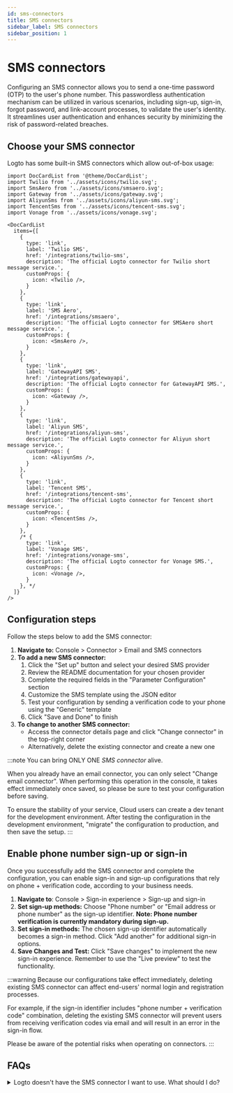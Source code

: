 ```yaml
---
id: sms-connectors
title: SMS connectors
sidebar_label: SMS connectors
sidebar_position: 1
---
```


# SMS connectors

Configuring an SMS connector allows you to send a one-time password (OTP) to the user's phone number. This passwordless authentication mechanism can be utilized in various scenarios, including sign-up, sign-in, forgot password, and link-account processes, to validate the user's identity. It streamlines user authentication and enhances security by minimizing the risk of password-related breaches.

## Choose your SMS connector

Logto has some built-in SMS connectors which allow out-of-box usage:

```mdx-code-block
import DocCardList from '@theme/DocCardList';
import Twilio from '../assets/icons/twilio.svg';
import SmsAero from '../assets/icons/smsaero.svg';
import Gateway from '../assets/icons/gateway.svg';
import AliyunSms from '../assets/icons/aliyun-sms.svg';
import TencentSms from '../assets/icons/tencent-sms.svg';
import Vonage from '../assets/icons/vonage.svg';

<DocCardList
  items={[
    {
      type: 'link',
      label: 'Twilio SMS',
      href: '/integrations/twilio-sms',
      description: 'The official Logto connector for Twilio short message service.',
      customProps: {
        icon: <Twilio />,
      }
    },
    {
      type: 'link',
      label: 'SMS Aero',
      href: '/integrations/smsaero',
      description: 'The official Logto connector for SMSAero short message service.',
      customProps: {
        icon: <SmsAero />,
      }
    },
    {
      type: 'link',
      label: 'GatewayAPI SMS',
      href: '/integrations/gatewayapi',
      description: 'The official Logto connector for GatewayAPI SMS.',
      customProps: {
        icon: <Gateway />,
      }
    },
    {
      type: 'link',
      label: 'Aliyun SMS',
      href: '/integrations/aliyun-sms',
      description: 'The official Logto connector for Aliyun short message service.',
      customProps: {
        icon: <AliyunSms />,
      }
    },
    {
      type: 'link',
      label: 'Tencent SMS',
      href: '/integrations/tencent-sms',
      description: 'The official Logto connector for Tencent short message service.',
      customProps: {
        icon: <TencentSms />,
      }
    },
    /* {
      type: 'link',
      label: 'Vonage SMS',
      href: '/integrations/vonage-sms',
      description: 'The official Logto connector for Vonage SMS.',
      customProps: {
        icon: <Vonage />,
      }
    }, */
  ]}
/>
```

## Configuration steps

Follow the steps below to add the SMS connector:

1. **Navigate to:** <CloudLink to="/connectors/passwordless">Console > Connector > Email and SMS connectors</CloudLink>
2. **To add a new SMS connector:**
   1. Click the "Set up" button and select your desired SMS provider
   2. Review the README documentation for your chosen provider
   3. Complete the required fields in the "Parameter Configuration" section
   4. Customize the SMS template using the JSON editor
   5. Test your configuration by sending a verification code to your phone using the "Generic" template
   6. Click "Save and Done" to finish
3. **To change to another SMS connector:**
   - Access the connector details page and click "Change connector" in the top-right corner
   - Alternatively, delete the existing connector and create a new one

:::note
You can bring ONLY ONE _SMS connector_ alive.

When you already have an email connector, you can only select "Change email connector". When performing this operation in the console, it takes effect immediately once saved, so please be sure to test your configuration before saving.

To ensure the stability of your service, Cloud users can create a dev tenant for the development environment. After testing the configuration in the development environment, "migrate" the configuration to production, and then save the setup.
:::

## Enable phone number sign-up or sign-in

Once you successfully add the SMS connector and complete the configuration, you can enable sign-in and sign-up configurations that rely on phone + verification code, according to your business needs.

1. **Navigate to**: <CloudLink to="/sign-in-experience/sign-up-and-sign-in">Console > Sign-in experience > Sign-up and sign-in</CloudLink>
2. **Set sign-up methods:** Choose "Phone number" or "Email address or phone number" as the sign-up identifier. **Note: Phone number verification is currently mandatory during sign-up.**
3. **Set sign-in methods:** The chosen sign-up identifier automatically becomes a sign-in method. Click "Add another" for additional sign-in options.
4. **Save Changes and Test:** Click "Save changes" to implement the new sign-in experience. Remember to use the "Live preview" to test the functionality.

:::warning
Because our configurations take effect immediately, deleting existing SMS connector can affect end-users' normal login and registration processes.

For example, if the sign-in identifier includes "phone number + verification code" combination, deleting the existing SMS connector will prevent users from receiving verification codes via email and will result in an error in the sign-in flow.

Please be aware of the potential risks when operating on connectors.
:::

## FAQs

<details>
<summary>Logto doesn't have the SMS connector I want to use. What should I do?</summary>

We're still working on more connectors. If you require further options, just let us know your needs in Discord and file a Feature Request on [GitHub](https://github.com/logto-io/logto/issues). If you need further assistance, you can also [contact us via email](mailto:contact@logto.io).

For open-source Logto users, we provide an easy-to-extend connector creation method, allowing you to [customize your own connector](/logto-oss/develop-your-connector) based on your specific scenarios. You are always welcomed to submit a pull request to Logto, so that others in the community may also benefit from your work.

</details>
